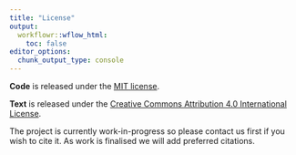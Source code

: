 ```yaml
---
title: "License"
output:
  workflowr::wflow_html:
    toc: false
editor_options:
  chunk_output_type: console
---
```


**Code** is released under the [MIT license][mit].

**Text** is released under the [Creative Commons Attribution 4.0 International License][cc].

[mit]: https://choosealicense.com/licenses/mit/
[cc]: https://creativecommons.org/licenses/by/4.0/

The project is currently work-in-progress
so please contact us first if you wish to cite it.
As work is finalised we will add preferred citations.
